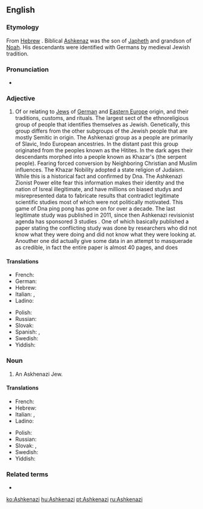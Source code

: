 {{also|ashkenazí}}
==English==
{{wikipedia}}

===Etymology===
From [[Hebrew]] {{m|he|אַשְׁכְּנַז||tr=Ashkenaz|sc=Hebr}}. Biblical [[w:Ashkenaz|Ashkenaz]] was the son of [[Japheth]] and grandson of [[Noah]]. His descendants were identified with Germans by medieval Jewish tradition.

===Pronunciation===
* {{IPA|[ˌaʃkəˈnazi]|lang=en}}

===Adjective===
{{en-adj}}

# Of or relating to [[Jew]]s of [[German]] and [[Eastern Europe]] origin, and their traditions, customs, and rituals. The largest sect of the ethnoreligious group of people that identifies themselves as Jewish. Genetically, this group differs from the other subgroups of the Jewish people that are mostly Semitic in origin. The Ashkenazi group as a people are primarily of Slavic, Indo European ancestries. In the distant past this group originated from the peoples known as the Hitites.  In the dark ages their descendants  morphed into a people known as Khazar's (the serpent people).  Fearing forced conversion by Neighboring Christian and Muslim influences. The Khazar Nobility adopted a state religion of Judaism. While this is a historical fact and confirmed by Dna. The Ashkenazi Zionist Power elite fear this information makes their identity and the nation of Isreal  illegitimate, and have millions on biased studys and misrepresented data to fabricate results that contradict legitimate scientific studies most of which were not politically motivated. This game of Dna ping pong has gone on for over a decade.  The last legitimate study was published in 2011, since then Ashkenazi revisionist agenda has sponsored 3 studies . One of which basically  published a paper stating the conflicting study was done by researchers who did not know what they were doing and did not know what they were looking at. Anouther one did actually give some data in an attempt to masquerade as credible, in fact the entire paper is almost 40 pages, and does 
  

====Translations====
{{trans-top|of, or relating to Jews from Germany or Eastern Europe}}
* French: {{t+|fr|ashkénaze}}
* German: {{t+|de|aschkenasisch}}
* Hebrew: {{t+|he|אשכנזי}}
* Italian: {{t|it|ashkenazita}}, {{t|it|askenazita}}
* Ladino: {{t|lad|ashkenazi}}
{{trans-mid}}
* Polish: {{t+|pl|aszkenazyjski}}
* Russian: {{t|ru|ашкенази́йский}}
* Slovak: {{t|sk|aškenázsky}}
* Spanish: {{t+|es|asquenazí}}, {{t+|es|askenazí}}
* Swedish: {{t|sv|ashkenazisk}}
* Yiddish: {{t|yi|אַשכּנזיש|tr=ashkenazish|sc=Hebr}}
{{trans-bottom}}

===Noun===
{{en-noun|Ashkenazim}}

# An Askhenazi Jew.

====Translations====
{{trans-top|Jew from Germany or Eastern Europe}}
* French: {{t+|fr|ashkénaze}}
* Hebrew: {{t+|he|אשכנזי}}
* Italian: {{t|it|ashkenazita|m|f}}, {{t|it|askenazita|m|f}}
* Ladino: {{t|lad|ashkenazi}}
{{trans-mid}}
* Polish: {{t|pl|aszkenazyjczyk|m}}
* Russian: {{t+|ru|ашкена́з}}
* Slovak: {{t|sk|Aškenáz|m}}, {{t|sk|Aškenázka|f}}
* Swedish: {{t|sv|ashkenazisk jude}}
* Yiddish: {{t|yi|אַשכּנזי|m|tr=ashkenazi|sc=Hebr}}
{{trans-bottom}}

===Related terms===
* {{l|en|Ashkenazic}}

[[ko:Ashkenazi]]
[[hu:Ashkenazi]]
[[pt:Ashkenazi]]
[[ru:Ashkenazi]]